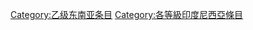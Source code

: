 {{Emptycat}}
{{Articles by Quality|project=東南亞|task_force=yes|parent=東南亞|tf_link=印度尼西亞任務組|topic=印度尼西亞|format=toc}}

[[Category:乙级东南亚条目|Category:乙级东南亚条目]]
[[Category:各等級印度尼西亞條目‎|Category:各等級印度尼西亞條目‎]]